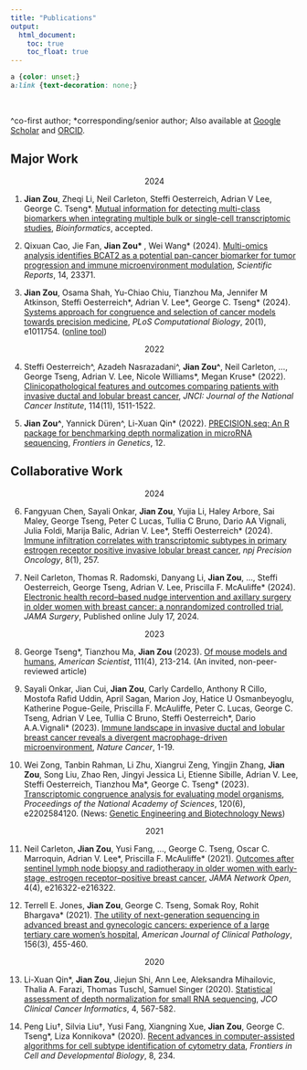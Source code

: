 ```yaml
---
title: "Publications"
output:
  html_document:
    toc: true
    toc_float: true
---
```


```css
a {color: unset;} 
a:link {text-decoration: none;}
```

<br>

^co-first author; *corresponding/senior author; Also available at [Google Scholar](https://scholar.google.com/citations?user=dni_KfcAAAAJ&hl=en&oi=ao) and [ORCID](https://orcid.org/0009-0006-9624-6487).


## Major Work
<center>2024</center>
(@) **Jian Zou**, Zheqi Li, Neil Carleton, Steffi Oesterreich, Adrian V Lee, George C. Tseng\*. [Mutual information for detecting multi-class biomarkers when integrating multiple bulk or single-cell transcriptomic studies](https://doi.org/10.1093/bioinformatics/btae696), *Bioinformatics*, accepted.

(@) Qixuan Cao, Jie Fan, **Jian Zou\* **, Wei Wang\* (2024). [Multi-omics analysis identifies BCAT2 as a potential pan-cancer biomarker for tumor progression and immune microenvironment modulation](https://doi.org/10.1038/s41598-024-74441-1), *Scientific Reports*, 14, 23371.

(@) **Jian Zou**, Osama Shah, Yu-Chiao Chiu, Tianzhou Ma, Jennifer M Atkinson, Steffi Oesterreich\*, Adrian V. Lee\*, George C. Tseng\* (2024). [Systems approach for congruence and selection of cancer models towards precision medicine](https://doi.org/10.1371/journal.pcbi.1011754), *PLoS Computational Biology*, 20(1), e1011754. ([online tool](https://shiny.crc.pitt.edu/cascam_shiny/))

<center>2022</center>
(@) Steffi Oesterreich^, Azadeh Nasrazadani^, **Jian Zou^**, Neil Carleton, ..., George Tseng, Adrian V. Lee, Nicole Williams\*, Megan Kruse\* (2022). [Clinicopathological features and outcomes comparing patients with invasive ductal and lobular breast cancer](https://doi.org/10.1093/jnci/djac157), *JNCI: Journal of the National Cancer Institute*, 114(11), 1511-1522.

(@) **Jian Zou^**, Yannick Düren^, Li-Xuan Qin\* (2022). [PRECISION.seq: An R package for benchmarking depth normalization in microRNA sequencing](https://doi.org/10.3389/fgene.2021.823431), *Frontiers in Genetics*, 12.


## Collaborative Work
<center>2024</center>
(@) Fangyuan Chen, Sayali Onkar, **Jian Zou**, Yujia Li, Haley Arbore, Sai Maley, George Tseng, Peter C Lucas, Tullia C Bruno, Dario AA Vignali, Julia Foldi, Marija Balic, Adrian V. Lee\*, Steffi Oesterreich\* (2024). [Immune infiltration correlates with transcriptomic subtypes in primary estrogen receptor positive invasive lobular breast cancer](https://doi.org/10.1038/s41698-024-00746-z), *npj Precision Oncology*, 8(1), 257.

(@) Neil Carleton, Thomas R. Radomski, Danyang Li, **Jian Zou**, ..., Steffi Oesterreich, George Tseng, Adrian V. Lee, Priscilla F. McAuliffe\* (2024). [Electronic health record–based nudge intervention and axillary surgery in older women with breast cancer: a nonrandomized controlled trial](https://jamanetwork.com/journals/jamasurgery/fullarticle/2821213), *JAMA Surgery*, Published online July 17, 2024.

<center>2023</center>
(@) George Tseng\*, Tianzhou Ma, **Jian Zou** (2023). [Of mouse models and humans](https://www.americanscientist.org/article/of-mouse-models-and-humans), *American Scientist*, 111(4), 213-214. (An invited, non-peer-reviewed article)

(@) Sayali Onkar, Jian Cui, **Jian Zou**, Carly Cardello, Anthony R Cillo, Mostofa Rafid Uddin, April Sagan, Marion Joy, Hatice U Osmanbeyoglu, Katherine Pogue-Geile, Priscilla F. McAuliffe, Peter C. Lucas, George C. Tseng, Adrian V Lee, Tullia C Bruno, Steffi Oesterreich\*, Dario A.A.Vignali\* (2023). [Immune landscape in invasive ductal and lobular breast cancer reveals a divergent macrophage-driven microenvironment](https://doi.org/10.1038/s43018-023-00527-w), *Nature Cancer*, 1-19. 

(@) Wei Zong, Tanbin Rahman, Li Zhu, Xiangrui Zeng, Yingjin Zhang, **Jian Zou**, Song Liu, Zhao Ren, Jingyi Jessica Li,  Etienne Sibille, Adrian V. Lee, Steffi Oesterreich, Tianzhou Ma\*, George C. Tseng\* (2023). [Transcriptomic congruence analysis for evaluating model organisms](https://doi.org/10.1073/pnas.2202584120), *Proceedings of the National Academy of Sciences*, 120(6), e2202584120. (News: [Genetic Engineering and Biotechnology News](https://www.genengnews.com/topics/translational-medicine/how-well-do-mouse-models-mimic-human-disease/))

<center>2021</center>
(@) Neil Carleton, **Jian Zou**, Yusi Fang, ..., George C. Tseng, Oscar C. Marroquin, Adrian V. Lee\*, Priscilla F. McAuliffe\* (2021). [Outcomes after sentinel lymph node biopsy and radiotherapy in older women with early-stage, estrogen receptor–positive breast cancer](https://jamanetwork.com/journals/jamanetworkopen/fullarticle/2778563), *JAMA Network Open*, 4(4), e216322-e216322.

(@) Terrell E. Jones, **Jian Zou**, George C. Tseng, Somak Roy, Rohit Bhargava\* (2021). [The utility of next-generation sequencing in advanced breast and gynecologic cancers: experience of a large tertiary care women's hospital](https://doi.org/10.1093/ajcp/aqaa256), *American Journal of Clinical Pathology*, 156(3), 455-460.

<center>2020</center>
(@) Li-Xuan Qin\*, **Jian Zou**, Jiejun Shi, Ann Lee, Aleksandra Mihailovic, Thalia A. Farazi, Thomas Tuschl, Samuel Singer (2020). [Statistical assessment of depth normalization for small RNA sequencing](https://ascopubs.org/doi/10.1200/CCI.19.00118), *JCO Clinical Cancer Informatics*, 4, 567-582.

(@) Peng Liu&dagger;, Silvia Liu&dagger;, Yusi Fang, Xiangning Xue, **Jian Zou**, George C. Tseng\*, Liza Konnikova\* (2020). [Recent advances in computer-assisted algorithms for cell subtype identification of cytometry data](https://doi.org/10.3389/fcell.2020.00234), *Frontiers in Cell and Developmental Biology*, 8, 234.

